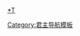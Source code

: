 {{Navbox
|name = 史瓦帝尼君主
|title = [[史瓦帝尼君主列表|史瓦帝尼君主]]
|image = [[File:Flag of Eswatini.svg|60px|]]
|listclass = hlist
|list1 = 
* [[索布扎二世]]
* [[姆斯瓦蒂三世]] 
}}
<noinclude>
[[Category:君主导航模板]]
[[Cat:史瓦帝尼君主|*T]]
</noinclude>
